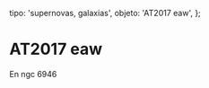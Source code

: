 
  tipo: 'supernovas, galaxias',
  objeto: 'AT2017 eaw',
};

# AT2017 eaw

En ngc 6946

<Imagen
  src="registro/at2017-eaw_20170602_2017eaw_20170702_i88.jpg"
  fecha="20170602"
/>
